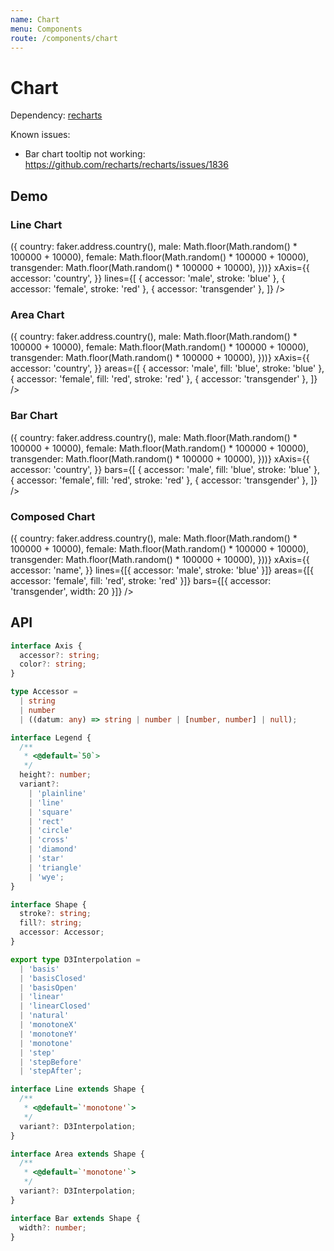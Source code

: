 ```yaml
---
name: Chart
menu: Components
route: /components/chart
---
```




# Chart

Dependency: [recharts](https://github.com/recharts/recharts)

Known issues:

- Bar chart tooltip not working: https://github.com/recharts/recharts/issues/1836

## Demo

### Line Chart

<Playground>
  <Chart
    data={Array.from({ length: 5 }).map((_, i) => ({
      country: faker.address.country(),
      male: Math.floor(Math.random() * 100000 + 10000),
      female: Math.floor(Math.random() * 100000 + 10000),
      transgender: Math.floor(Math.random() * 100000 + 10000),
    }))}
    xAxis={{
      accessor: 'country',
    }}
    lines={[
      { accessor: 'male', stroke: 'blue' },
      { accessor: 'female', stroke: 'red' },
      { accessor: 'transgender' },
    ]}
  />
</Playground>

### Area Chart

<Playground>
  <Chart
    data={Array.from({ length: 5 }).map((_, i) => ({
      country: faker.address.country(),
      male: Math.floor(Math.random() * 100000 + 10000),
      female: Math.floor(Math.random() * 100000 + 10000),
      transgender: Math.floor(Math.random() * 100000 + 10000),
    }))}
    xAxis={{
      accessor: 'country',
    }}
    areas={[
      { accessor: 'male', fill: 'blue', stroke: 'blue' },
      { accessor: 'female', fill: 'red', stroke: 'red' },
      { accessor: 'transgender' },
    ]}
  />
</Playground>

### Bar Chart

<Playground>
  <Chart
    data={Array.from({ length: 5 }).map((_, i) => ({
      country: faker.address.country(),
      male: Math.floor(Math.random() * 100000 + 10000),
      female: Math.floor(Math.random() * 100000 + 10000),
      transgender: Math.floor(Math.random() * 100000 + 10000),
    }))}
    xAxis={{
      accessor: 'country',
    }}
    bars={[
      { accessor: 'male', fill: 'blue', stroke: 'blue' },
      { accessor: 'female', fill: 'red', stroke: 'red' },
      { accessor: 'transgender' },
    ]}
  />
</Playground>

### Composed Chart

<Playground>
  <Chart
    data={Array.from({ length: 5 }).map((_, i) => ({
      country: faker.address.country(),
      male: Math.floor(Math.random() * 100000 + 10000),
      female: Math.floor(Math.random() * 100000 + 10000),
      transgender: Math.floor(Math.random() * 100000 + 10000),
    }))}
    xAxis={{
      accessor: 'name',
    }}
    lines={[{ accessor: 'male', stroke: 'blue' }]}
    areas={[{ accessor: 'female', fill: 'red', stroke: 'red' }]}
    bars={[{ accessor: 'transgender', width: 20 }]}
  />
</Playground>

## API

<Props of={Chart} />

```ts
interface Axis {
  accessor?: string;
  color?: string;
}

type Accessor =
  | string
  | number
  | ((datum: any) => string | number | [number, number] | null);

interface Legend {
  /**
   * <@default=`50`>
   */
  height?: number;
  variant?:
    | 'plainline'
    | 'line'
    | 'square'
    | 'rect'
    | 'circle'
    | 'cross'
    | 'diamond'
    | 'star'
    | 'triangle'
    | 'wye';
}

interface Shape {
  stroke?: string;
  fill?: string;
  accessor: Accessor;
}

export type D3Interpolation =
  | 'basis'
  | 'basisClosed'
  | 'basisOpen'
  | 'linear'
  | 'linearClosed'
  | 'natural'
  | 'monotoneX'
  | 'monotoneY'
  | 'monotone'
  | 'step'
  | 'stepBefore'
  | 'stepAfter';

interface Line extends Shape {
  /**
   * <@default=`'monotone'`>
   */
  variant?: D3Interpolation;
}

interface Area extends Shape {
  /**
   * <@default=`'monotone'`>
   */
  variant?: D3Interpolation;
}

interface Bar extends Shape {
  width?: number;
}
```
